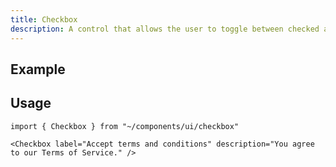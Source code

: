 ```yaml
---
title: Checkbox
description: A control that allows the user to toggle between checked and not checked.
---
```



## Example

<ComponentExample>
  <Checkbox
    label="Accept terms and conditions"
    description="You agree to our Terms of Service."
    client:load
  />
</ComponentExample>

## Usage

```tsx
import { Checkbox } from "~/components/ui/checkbox"
```

```tsx
<Checkbox label="Accept terms and conditions" description="You agree to our Terms of Service." />
```
